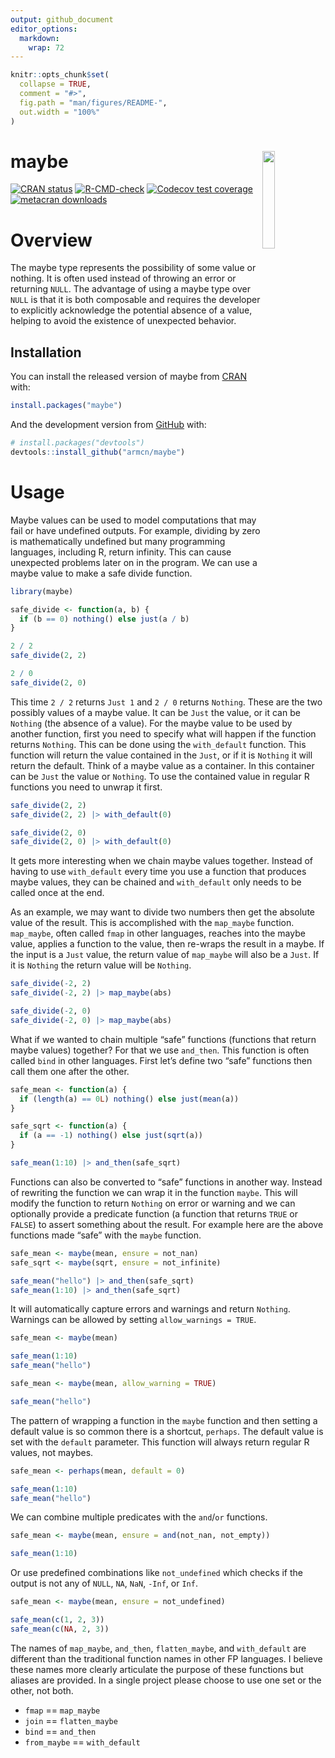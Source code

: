 ```yaml
---
output: github_document
editor_options: 
  markdown: 
    wrap: 72
---
```


<!-- README.md is generated from README.Rmd. Please edit that file -->

```r
knitr::opts_chunk$set(
  collapse = TRUE,
  comment = "#>",
  fig.path = "man/figures/README-",
  out.width = "100%"
)
```

# maybe <img src="man/figures/hex.png" align="right" style="width: 20%;"/>

<!-- badges: start -->

[![CRAN
status](https://www.r-pkg.org/badges/version/maybe)](https://CRAN.R-project.org/package=maybe)
[![R-CMD-check](https://github.com/armcn/maybe/workflows/R-CMD-check/badge.svg)](https://github.com/armcn/maybe/actions)
[![Codecov test
coverage](https://codecov.io/gh/armcn/maybe/branch/main/graph/badge.svg)](https://codecov.io/gh/armcn/maybe?branch=main)
[![metacran downloads](https://cranlogs.r-pkg.org/badges/maybe)](https://cran.r-project.org/package=maybe)

<!-- badges: end -->

# Overview

The maybe type represents the possibility of some value or nothing. 
It is often used instead of throwing an error or returning `NULL`.
The advantage of using a maybe type over `NULL` is that it is both composable 
and requires the developer to explicitly acknowledge the potential absence 
of a value, helping to avoid the existence of unexpected behavior.

## Installation

You can install the released version of maybe from [CRAN](https://CRAN.R-project.org) with:

```r
install.packages("maybe")
```

And the development version from [GitHub](https://github.com/) with:

``` r
# install.packages("devtools")
devtools::install_github("armcn/maybe")
```

# Usage

Maybe values can be used to model computations that may fail or have
undefined outputs. For example, dividing by zero is mathematically
undefined but many programming languages, including R, return infinity.
This can cause unexpected problems later on in the program. We can use a
maybe value to make a safe divide function.

```r
library(maybe)

safe_divide <- function(a, b) {
  if (b == 0) nothing() else just(a / b)
}

2 / 2
safe_divide(2, 2)

2 / 0
safe_divide(2, 0)
```

This time `2 / 2` returns `Just 1` and `2 / 0` returns `Nothing`. These
are the two possibly values of a maybe value. It can be `Just` the
value, or it can be `Nothing` (the absence of a value). For the maybe value to 
be used by another function, first you need to specify what will happen if the 
function returns `Nothing`. This can be done using the `with_default` function. 
This function will return the value contained in the `Just`, or if it is 
`Nothing` it will return the default. Think of a maybe value as a container.
In this container can be `Just` the value or `Nothing`. To use the contained
value in regular R functions you need to unwrap it first.

```r
safe_divide(2, 2)
safe_divide(2, 2) |> with_default(0)

safe_divide(2, 0)
safe_divide(2, 0) |> with_default(0)
```

It gets more interesting when we chain maybe values together. Instead of
having to use `with_default` every time you use a function that produces
maybe values, they can be chained and `with_default` only needs to be
called once at the end.

As an example, we may want to divide two numbers then get the absolute value of
the result. This is accomplished with the `map_maybe` function. `map_maybe`,
often called `fmap` in other languages, reaches into the maybe value, applies
a function to the value, then re-wraps the result in a maybe. If the input is
a `Just` value, the return value of `map_maybe` will also be a `Just`. If it is
`Nothing` the return value will be `Nothing`.

```r
safe_divide(-2, 2)
safe_divide(-2, 2) |> map_maybe(abs)

safe_divide(-2, 0)
safe_divide(-2, 0) |> map_maybe(abs)
```

What if we wanted to chain multiple "safe" functions (functions that
return maybe values) together? For that we use `and_then`. This function is 
often called `bind` in other languages. First let's define two "safe" functions 
then call them one after the other.

```r
safe_mean <- function(a) {
  if (length(a) == 0L) nothing() else just(mean(a))
}

safe_sqrt <- function(a) {
  if (a == -1) nothing() else just(sqrt(a))
}

safe_mean(1:10) |> and_then(safe_sqrt)
```

Functions can also be converted to "safe" functions in another way.
Instead of rewriting the function we can wrap it in the function `maybe`. This 
will modify the function to return `Nothing` on error or warning and we can
optionally provide a predicate function (a function that returns `TRUE` or
`FALSE`) to assert something about the result. For example here are the above 
functions made "safe" with the `maybe` function.

```r
safe_mean <- maybe(mean, ensure = not_nan)
safe_sqrt <- maybe(sqrt, ensure = not_infinite)

safe_mean("hello") |> and_then(safe_sqrt)
safe_mean(1:10) |> and_then(safe_sqrt)
```

It will automatically capture errors and warnings and return `Nothing`.
Warnings can be allowed by setting `allow_warnings = TRUE`.

```r
safe_mean <- maybe(mean)

safe_mean(1:10)
safe_mean("hello")

safe_mean <- maybe(mean, allow_warning = TRUE)

safe_mean("hello")
```

The pattern of wrapping a function in the `maybe` function and then setting a 
default value is so common there is a shortcut, `perhaps`. The default value is 
set with the `default` parameter. This function will always return regular R 
values, not maybes.

```r
safe_mean <- perhaps(mean, default = 0)

safe_mean(1:10)
safe_mean("hello")
```

We can combine multiple predicates with the `and`/`or` functions.

```r
safe_mean <- maybe(mean, ensure = and(not_nan, not_empty))

safe_mean(1:10)
```

Or use predefined combinations like `not_undefined` which checks if the
output is not any of `NULL`, `NA`, `NaN`, `-Inf`, or `Inf`.

```r
safe_mean <- maybe(mean, ensure = not_undefined)

safe_mean(c(1, 2, 3))
safe_mean(c(NA, 2, 3))
```

The names of `map_maybe`, `and_then`, `flatten_maybe`, and `with_default` are 
different than the traditional function names in other FP languages. 
I believe these names more clearly articulate the purpose of these functions
but aliases are provided. In a single project please choose to use one set or 
the other, not both.

- `fmap` == `map_maybe`
- `join` == `flatten_maybe`
- `bind` == `and_then`
- `from_maybe` == `with_default`


